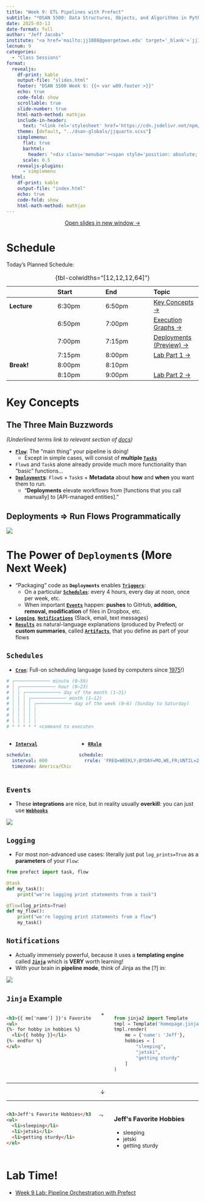 ```yaml
---
title: "Week 9: ETL Pipelines with Prefect"
subtitle: "*DSAN 5500: Data Structures, Objects, and Algorithms in Python*"
date: 2025-03-13
date-format: full
author: "Jeff Jacobs"
institute: "<a href='mailto:jj1088@georgetown.edu' target='_blank'>`jj1088@georgetown.edu`</a>"
lecnum: 9
categories:
  - "Class Sessions"
format:
  revealjs:
    df-print: kable
    output-file: "slides.html"
    footer: "DSAN 5500 Week 9: {{< var w09.footer >}}"
    echo: true
    code-fold: show
    scrollable: true
    slide-number: true
    html-math-method: mathjax
    include-in-header:
      text: "<link rel='stylesheet' href='https://cdn.jsdelivr.net/npm/bootstrap-icons@1.11.3/font/bootstrap-icons.min.css'><link rel='stylesheet' type='text/css' href='https://cdn.jsdelivr.net/gh/dreampulse/computer-modern-web-font@master/fonts.css'>"
    theme: [default, "../dsan-globals/jjquarto.scss"]
    simplemenu:
      flat: true
      barhtml:
        header: "<div class='menubar'><span style='position: absolute; left: 8; padding-left: 8px;'><a href='./index.html'>&larr; Return to Notes</a></span><ul class='menu'></ul></div>"
      scale: 0.5
    revealjs-plugins:
      - simplemenu
  html:
    df-print: kable
    output-file: "index.html"
    echo: true
    code-fold: show
    html-math-method: mathjax
---
```


::: {.content-visible unless-format="revealjs"}

<center>
<a class="h2" href="./slides.html" target="_blank">Open slides in new window &rarr;</a>
</center>

:::

# Schedule {.smaller .small-title .crunch-title .crunch-callout .code-90 data-name="Schedule"}

Today's Planned Schedule:

| | Start | End | Topic |
|:- |:- |:- |:- |
| **Lecture** | 6:30pm | 6:50pm | [Key Concepts &rarr;](#key-concepts) |
| | 6:50pm | 7:00pm | [Execution Graphs &rarr;](#deployments-rightarrow-run-flows-programmatically) |
| | 7:00pm | 7:15pm | [Deployments (Preview) &rarr;](#the-power-of-deployments-(more-next-week))
| | 7:15pm | 8:00pm | [Lab Part 1 &rarr;](#lab-time) |
| **Break!** | 8:00pm | 8:10pm | |
| | 8:10pm | 9:00pm | [Lab Part 2 &rarr;](#lab-time) |

: {tbl-colwidths="[12,12,12,64]"}

# Key Concepts {data-stack-name="Key Concepts"}

## The Three Main Buzzwords {.crunch-title}

*(Underlined terms link to relevant section of [docs](https://docs.prefect.io/v3/get-started/index))*

* <a class='under' href='https://docs.prefect.io/latest/concepts/flows/' target='_blank'>**`Flow`**</a>: The "main thing" your pipeline is doing!
  * Except in simple cases, will consist of **multiple <a class='under' href='https://docs.prefect.io/latest/concepts/tasks/' target='_blank'>`Tasks`</a>**
* `Flow`s and `Task`s alone already provide much more functionality than "basic" functions...
* <a class='under' href='https://docs.prefect.io/latest/concepts/deployments/' target='_blank'>**`Deployment`s**</a>: `Flow`s + `Task`s + **Metadata** about **how** and **when** you want them to run.
  * "**Deployments** elevate workflows from [functions that you call manually] to [API-managed entities]."

## Deployments $\Rightarrow$ Run Flows Programmatically {.crunch-title .title-11 .smaller}

![](images/flow-run-details-crop.png){fig-align="center"}

# The Power of `Deployment`s (More Next Week) {.smaller .crunch-title .crunch-ul .title-10 data-stack-name="Deployments"}

* "Packaging" code as **`Deployments`** enables <a class='under' href='https://docs.prefect.io/latest/concepts/automations/' target='_blank'>**`Triggers`**</a>:
  * On a particular <a href='https://docs.prefect.io/latest/concepts/schedules/' target='_blank' class='under'>**`Schedules`**</a>: every 4 hours, every day at noon, once per week, etc.
  * When important <a class='under' href='https://docs.prefect.io/latest/concepts/automations/' target='_blank'>**`Events`**</a> happen: **pushes** to GitHub, **addition, removal, modification** of files in Dropbox, etc.
* <a class='under' href='https://docs.prefect.io/latest/guides/logs/' target='_blank'>**`Logging`**</a>, <a class='under' href='https://docs.prefect.io/latest/guides/host/#notifications' target='_blank'>**`Notifications`**</a> (Slack, email, text messages)
* <a class='under' href='https://docs.prefect.io/latest/concepts/results/' target='_blank'>**`Results`**</a> as natural-language explanations (produced by Prefect) or **custom summaries**, called <a class='under' href='https://docs.prefect.io/latest/concepts/artifacts/' target='_blank'>**`Artifacts`**</a>, that you define as part of your flows

## `Schedules` {.smaller .crunch-title .crunch-ul}

* <a class='under' href='https://docs.prefect.io/latest/concepts/schedules/#cron' target='_blank'>**`Cron`**</a>: Full-on scheduling language (used by computers since <a href='https://en.wikipedia.org/wiki/Cron' target='_blank'>1975</a>!)

```bash {filename="crontab.sh"}
# ┌───────────── minute (0–59)
# │ ┌───────────── hour (0–23)
# │ │ ┌───────────── day of the month (1–31)
# │ │ │ ┌───────────── month (1–12)
# │ │ │ │ ┌───────────── day of the week (0–6) (Sunday to Saturday)
# │ │ │ │ │
# │ │ │ │ │
# │ │ │ │ │
# * * * * * <command to execute>
```

::: {.columns}
::: {.column width="35%"}

* <a class='under' href='https://docs.prefect.io/latest/concepts/schedules/#interval' target='_blank'>**`Interval`**</a>

```yaml {filename="my_interval.yml"}
schedule:
  interval: 600
  timezone: America/Chicago
```

:::
::: {.column width="65%"}

* <a class='under' href='https://docs.prefect.io/latest/concepts/schedules/#rrule' target='_blank'>**`RRule`**</a>

```yaml {filename="my_rrule.yml"}
schedule:
  rrule: 'FREQ=WEEKLY;BYDAY=MO,WE,FR;UNTIL=20240730T040000Z'
```

:::
:::

## `Events` {.smaller .crunch-title .crunch-ul}

* These **integrations** are nice, but in reality usually **overkill**: you can just use <a class='under' href='https://docs.prefect.io/latest/guides/webhooks/' target='_blank'>**`Webhooks`**</a>

![](images/integrations.jpeg){fig-align="center"}

## `Logging` {.crunch-title}

* For most non-advanced use cases: literally just put `log_prints=True` as a **parameters** of your `Flow`:

```python {filename="flow_with_logging.py"}
from prefect import task, flow

@task
def my_task():
    print("we're logging print statements from a task")

@flow(log_prints=True)
def my_flow():
    print("we're logging print statements from a flow")
    my_task()
```

## `Notifications` {.crunch-title}

* Actually immensely powerful, because it uses a **templating engine** called <a class='under' href='https://jinja.palletsprojects.com/en/3.1.x/' target='_blank'>**`Jinja`**</a> which is **VERY** worth learning!
* With your brain in **pipeline mode**, think of Jinja as the [?] in:

![](images/jinja.svg){fig-align="center"}

<!-- https://edotor.net/?engine=dot?engine=dot#digraph%20G%20%7B%0A%20%20%20%20rankdir%3D%22LR%22%3B%0A%09edge%20%5Bpenwidth%3D0.75%2Carrowsize%3D0.6%5D%0A%20%20%20%20%23%20results%0A%09csv%20%5Blabel%3D%22CSV%22%5D%3B%0A%09json%20%5Blabel%3D%22JSON%22%5D%3B%0A%09pl%20%5Blabel%3D%22Python%20lists%22%5D%3B%0A%20%20%20%20logs%20%5Blabel%3D%22Logged%20outputs%22%5D%3B%0A%20%20%20%20%23%20%3F%0A%20%20%20%20qm%20%5Blabel%3D%22%3F%3F%3F%22%5D%3B%0A%20%20%20%20%23%20summaries%0A%20%20%20%20email%20%5Blabel%3D%22Email%20%2F%20Text%20message%22%5D%0A%20%20%20%20slack%20%5Blabel%3D%22Slack%20message%22%5D%0A%09%23text%20%5Blabel%3D%22Text%20message%22%5D%0A%20%20%20%20reports%20%5Blabel%3D%22Markdown%20report%22%5D%0A%09subgraph%20cluster_G1%20%7B%0A%20%20%20%20%20%20%20%20style%3D%22dashed%22%3B%0A%09%09%09%09label%3D%22Messy%20Pipeline%20Results%22%0A%09%09%09%09csv%3B%0A%09%09%09%09json%3B%0A%09%09%09%09pl%3B%0A%20%20%20%20%20%20%20%20%20%20%20%20%20%20%20%20logs%3B%0A%09%7D%0A%09subgraph%20cluster_G2%20%7B%0A%20%20%20%20%20%20%20%20style%3D%22dashed%22%3B%0A%09%09%09%09label%3D%22Clean%20Summaries%22%0A%09%09%09%09email%3B%0A%20%20%20%20%20%20%20%20%20%20%20%20%20%20%20%20slack%3B%0A%20%20%20%20%20%20%20%20%20%20%20%20%20%20%20%20%23text%3B%0A%20%20%20%20%20%20%20%20%20%20%20%20%20%20%20%20reports%3B%0A%09%7D%0A%20%20%20%20csv%20-%3E%20qm%3B%0A%20%20%20%20json%20-%3E%20qm%3B%0A%20%20%20%20pl%20-%3E%20qm%3B%0A%20%20%20%20logs%20-%3E%20qm%3B%0A%20%20%20%20qm%20-%3E%20email%3B%0A%20%20%20%20qm%20-%3E%20slack%3B%0A%20%20%20%20%23qm%20-%3E%20text%3B%0A%20%20%20%20qm%20-%3E%20reports%3B%0A%7D%0A -->

## `Jinja` Example {.crunch-title .smaller .crunch-hr}

::: {.columns}
::: {.column width="48%"}

```html {filename="homepage.jinja"}
<h3>{{ me['name'] }}'s Favorite Hobbies</h3>
<ul>
{%- for hobby in hobbies %}
  <li>{{ hobby }}</li>
{%- endfor %}
</ul>
```

:::
::: {.column width="4%"}

<center>
<span>+</span>
</center>

:::
::: {.column width="48%"}

```python {filename="render_jinja.py"}
from jinja2 import Template
tmpl = Template('homepage.jinja')
tmpl.render(
    me = {'name': 'Jeff'},
    hobbies = [
        "sleeping",
        "jetski",
        "getting sturdy"
    ]
)
```

:::
:::

<hr>

<center>
&darr;
</center>

<hr>

::: {.columns}
::: {.column width="48%"}

```html {filename="rendered.html"}
<h3>Jeff's Favorite Hobbies</h3>
<ul>
  <li>sleeping</li>
  <li>jetski</li>
  <li>getting sturdy</li>
</ul>
```

:::
::: {.column width="4%"}

$\leadsto$

:::
::: {.column width="48%"}

```{=html}
<h3>Jeff's Favorite Hobbies</h3>
<ul>
  <li>sleeping</li>
  <li>jetski</li>
  <li>getting sturdy</li>
</ul>
```

:::
:::

# Lab Time! {data-name="Lab"}

* <a href='https://colab.research.google.com/drive/1hwBQcam-fGordWAvyEnbyK412CR1CQAV?usp=sharing' target='_blank'>Week 9 Lab: Pipeline Orchestration with Prefect <i class='bi bi-box-arrow-up-right ps-1'></i></a>

